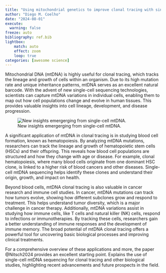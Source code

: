 ---
title: "Using mitochondrial genetics to improve clonal tracing with single-cell mtDNA data"
author: "Diego M. Coelho"
date: "2024-08-01"
execute:
  warning: false
freeze: auto
bibliography: ref.bib
lightbox:
    match: auto
    effect: zoom
    loop: true
categories: [awesome science]
---

Mitochondrial DNA (mtDNA) is highly useful for clonal tracing, which tracks the lineage and growth of cells within an organism. Due to its high mutation rate and unique inheritance patterns, mtDNA serves as an excellent natural barcode. With the advent of new single-cell sequencing technologies, scientists can capture mtDNA variations in individual cells, enabling them to map out how cell populations change and evolve in human tissues. This provides valuable insights into cell lineage, development, and disease progression.

![New insights emergerging from single-cell mtDNA.](abstract.png)

A significant application of mtDNA in clonal tracing is in studying blood cell formation, known as hematopoiesis. By analyzing mtDNA mutations, researchers can track the lineage and growth of hematopoietic stem cells (HSCs) and their offspring. This reveals how blood cell populations are structured and how they change with age or disease. For example, clonal hematopoiesis, where many blood cells originate from one dominant HSC clone, is linked to a higher risk of blood cancers and other diseases. Single-cell mtDNA sequencing helps identify these clones and understand their origin, growth, and impact on health.

Beyond blood cells, mtDNA clonal tracing is also valuable in cancer research and immune cell studies. In cancer, mtDNA mutations can track how tumors evolve, showing how different subclones grow and respond to treatment. This helps understand tumor diversity, which is a major challenge in cancer therapy. Additionally, mtDNA variations assist in studying how immune cells, like T cells and natural killer (NK) cells, respond to infections or immunotherapies. By tracking these cells, researchers gain a better understanding of immune responses and the development of immune memory. The broad potential of mtDNA clonal tracing offers a powerful tool for uncovering basic biological processes and improving clinical treatments.

For a comprehensive overview of these applications and more, the paper @Nitsch2024 provides an excellent starting point. Explains the use of single-cell mtDNA sequencing for clonal tracing and other biological studies, highlighting recent advancements and future prospects in the field.
